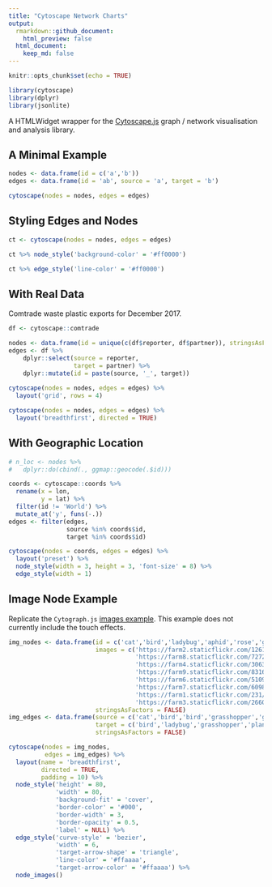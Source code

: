 ```yaml
---
title: "Cytoscape Network Charts"
output: 
  rmarkdown::github_document:
    html_preview: false
  html_document:
    keep_md: false
---
```


```r
knitr::opts_chunk$set(echo = TRUE)

library(cytoscape)
library(dplyr)
library(jsonlite)

```

A HTMLWidget wrapper for the [Cytoscape.js](http://js.cytoscape.org/) graph / network visualisation and analysis library.

## A Minimal Example


```r

nodes <- data.frame(id = c('a','b'))
edges <- data.frame(id = 'ab', source = 'a', target = 'b')

cytoscape(nodes = nodes, edges = edges) 

```


## Styling Edges and Nodes

```r

ct <- cytoscape(nodes = nodes, edges = edges)

ct %>% node_style('background-color' = '#ff0000')

```


```r

ct %>% edge_style('line-color' = '#ff0000')

```


## With Real Data

Comtrade waste plastic exports for December 2017.

```r


df <- cytoscape::comtrade

nodes <- data.frame(id = unique(c(df$reporter, df$partner)), stringsAsFactors = FALSE)
edges <- df %>%
    dplyr::select(source = reporter,
                  target = partner) %>%
    dplyr::mutate(id = paste(source, '_', target))
           
cytoscape(nodes = nodes, edges = edges) %>% 
  layout('grid', rows = 4)

cytoscape(nodes = nodes, edges = edges) %>% 
  layout('breadthfirst', directed = TRUE)


```


## With Geographic Location

```r

# n_loc <- nodes %>%
#   dplyr::do(cbind(., ggmap::geocode(.$id)))

coords <- cytoscape::coords %>%
  rename(x = lon,
         y = lat) %>%
  filter(id != 'World') %>%
  mutate_at('y', funs(-.))
edges <- filter(edges, 
                source %in% coords$id,
                target %in% coords$id)

cytoscape(nodes = coords, edges = edges) %>% 
  layout('preset') %>%
  node_style(width = 3, height = 3, 'font-size' = 8) %>%
  edge_style(width = 1)

```


## Image Node Example

Replicate the `Cytograph.js` [images example](http://js.cytoscape.org/demos/images-breadthfirst-layout/). This example does not currently include the touch effects.

```r

img_nodes <- data.frame(id = c('cat','bird','ladybug','aphid','rose','grasshopper','plant','wheat'),
                        images = c('https://farm2.staticflickr.com/1261/1413379559_412a540d29_b.jpg',
                                   'https://farm8.staticflickr.com/7272/7633179468_3e19e45a0c_b.jpg',
                                   'https://farm4.staticflickr.com/3063/2751740612_af11fb090b_b.jpg',
                                   'https://farm9.staticflickr.com/8316/8003798443_32d01257c8_b.jpg',
                                   'https://farm6.staticflickr.com/5109/5817854163_eaccd688f5_b.jpg',
                                   'https://farm7.staticflickr.com/6098/6224655456_f4c3c98589_b.jpg',
                                   'https://farm1.staticflickr.com/231/524893064_f49a4d1d10_z.jpg',
                                   'https://farm3.staticflickr.com/2660/3715569167_7e978e8319_b.jpg'),
                        stringsAsFactors = FALSE)
img_edges <- data.frame(source = c('cat','bird','bird','grasshopper','grasshopper','ladybug','aphid'),
                        target = c('bird','ladybug','grasshopper','plant','wheat','aphid','rose'),
                        stringsAsFactors = FALSE)

cytoscape(nodes = img_nodes,
          edges = img_edges) %>%
  layout(name = 'breadthfirst',
         directed = TRUE,
         padding = 10) %>%
  node_style('height' = 80,
             'width' = 80,
             'background-fit' = 'cover',
             'border-color' = '#000',
             'border-width' = 3,
             'border-opacity' = 0.5,
             'label' = NULL) %>%
  edge_style('curve-style' = 'bezier',
             'width' = 6,
             'target-arrow-shape' = 'triangle',
             'line-color' = '#ffaaaa',
             'target-arrow-color' = '#ffaaaa') %>%
  node_images()


```
